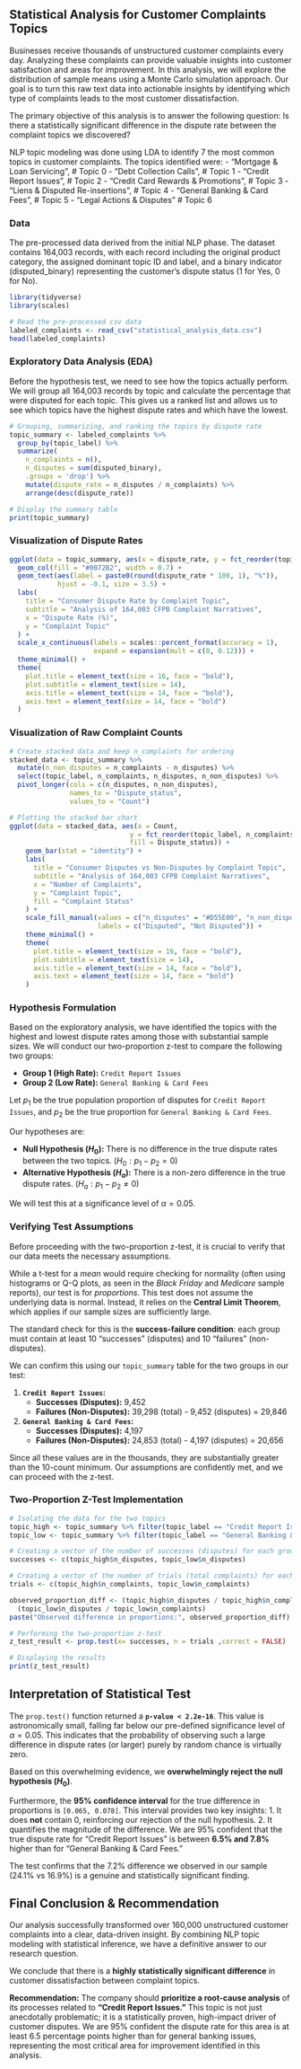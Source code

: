## Statistical Analysis for Customer Complaints Topics
Businesses receive thousands of unstructured customer complaints every day. Analyzing these complaints can provide valuable insights into customer satisfaction and areas for improvement. In this analysis, we will explore the distribution of sample means using a Monte Carlo simulation approach. Our goal is to turn this raw text data into actionable insights by identifying which type of complaints leads to the most customer dissatisfaction.  

The primary objective of this analysis is to answer the following question:
Is there a statistically significant difference in the dispute rate between the complaint topics we discovered?

NLP topic modeling was done using LDA to identify 7 the most common topics in customer complaints. The topics identified were:
 - "Mortgage & Loan Servicing",        # Topic 0
 - "Debt Collection Calls",            # Topic 1
 - "Credit Report Issues",             # Topic 2
 - "Credit Card Rewards & Promotions", # Topic 3
 - "Liens & Disputed Re-insertions",   # Topic 4
 - "General Banking & Card Fees",      # Topic 5
 - "Legal Actions & Disputes"          # Topic 6

### Data
The pre-processed data derived from the initial NLP phase. The dataset contains 164,003 records, with each record including the original product category, the assigned dominant topic ID and label, and a binary indicator (disputed_binary) representing the customer's dispute status (1 for Yes, 0 for No).

```r
library(tidyverse)
library(scales)

# Read the pre-processed csv data
labeled_complaints <- read_csv("statistical_analysis_data.csv")
head(labeled_complaints)
```

### Exploratory Data Analysis (EDA)
Before the hypothesis test, we need to see how the topics actually perform. We will group all 164,003 records by topic and calculate the percentage that were disputed for each topic. This gives us a ranked list and allows us to see which topics have the highest dispute rates and which have the lowest.

```r
# Grouping, summarizing, and ranking the topics by dispute rate
topic_summary <- labeled_complaints %>%
  group_by(topic_label) %>%
  summarize(
    n_complaints = n(),
    n_disputes = sum(disputed_binary),
    .groups = 'drop') %>%
    mutate(dispute_rate = n_disputes / n_complaints) %>%
    arrange(desc(dispute_rate))

# Display the summary table
print(topic_summary)
```
### Visualization of Dispute Rates

```r
ggplot(data = topic_summary, aes(x = dispute_rate, y = fct_reorder(topic_label, dispute_rate))) +
  geom_col(fill = "#0072B2", width = 0.7) +
  geom_text(aes(label = paste0(round(dispute_rate * 100, 1), "%")), 
            hjust = -0.1, size = 3.5) +
  labs(
    title = "Consumer Dispute Rate by Complaint Topic",
    subtitle = "Analysis of 164,003 CFPB Complaint Narratives",
    x = "Dispute Rate (%)",
    y = "Complaint Topic"
  ) +
  scale_x_continuous(labels = scales::percent_format(accuracy = 1), 
                     expand = expansion(mult = c(0, 0.12))) +
  theme_minimal() +
  theme(
    plot.title = element_text(size = 16, face = "bold"),
    plot.subtitle = element_text(size = 14),
    axis.title = element_text(size = 14, face = "bold"),
    axis.text = element_text(size = 14, face = "bold")
  )
```

### Visualization of Raw Complaint Counts

```r
# Create stacked data and keep n_complaints for ordering
stacked_data <- topic_summary %>% 
  mutate(n_non_disputes = n_complaints - n_disputes) %>%
  select(topic_label, n_complaints, n_disputes, n_non_disputes) %>%
  pivot_longer(cols = c(n_disputes, n_non_disputes), 
               names_to = "Dispute_status", 
               values_to = "Count")

# Plotting the stacked bar chart
ggplot(data = stacked_data, aes(x = Count, 
                              y = fct_reorder(topic_label, n_complaints), 
                              fill = Dispute_status)) +
    geom_bar(stat = "identity") +
    labs(
      title = "Consumer Disputes vs Non-Disputes by Complaint Topic",
      subtitle = "Analysis of 164,003 CFPB Complaint Narratives",
      x = "Number of Complaints",
      y = "Complaint Topic",
      fill = "Complaint Status"
    ) +
    scale_fill_manual(values = c("n_disputes" = "#D55E00", "n_non_disputes" = "#009E73"),
                      labels = c("Disputed", "Not Disputed")) +
    theme_minimal() +
    theme(
      plot.title = element_text(size = 16, face = "bold"),
      plot.subtitle = element_text(size = 14),
      axis.title = element_text(size = 14, face = "bold"),
      axis.text = element_text(size = 14, face = "bold")
    )
```

### Hypothesis Formulation

Based on the exploratory analysis, we have identified the topics with the highest and lowest dispute rates among those with substantial sample sizes. We will conduct our two-proportion z-test to compare the following two groups:

* **Group 1 (High Rate):** `Credit Report Issues`
* **Group 2 (Low Rate):** `General Banking & Card Fees`

Let $p_1$ be the true population proportion of disputes for `Credit Report Issues`, and $p_2$ be the true proportion for `General Banking & Card Fees`.

Our hypotheses are:

* **Null Hypothesis ($H_0$):** There is no difference in the true dispute rates between the two topics. ($H_0: p_1 - p_2 = 0$)
* **Alternative Hypothesis ($H_a$):** There is a non-zero difference in the true dispute rates. ($H_a: p_1 - p_2 \neq 0$)

We will test this at a significance level of $\alpha = 0.05$.

### Verifying Test Assumptions

Before proceeding with the two-proportion z-test, it is crucial to verify that our data meets the necessary assumptions.

While a t-test for a *mean* would require checking for normality (often using histograms or Q-Q plots, as seen in the *Black Friday* and *Medicare* sample reports), our test is for *proportions*. This test does not assume the underlying data is normal. Instead, it relies on the **Central Limit Theorem**, which applies if our sample sizes are sufficiently large.

The standard check for this is the **success-failure condition**: each group must contain at least 10 "successes" (disputes) and 10 "failures" (non-disputes).

We can confirm this using our `topic_summary` table for the two groups in our test:

1.  **`Credit Report Issues`:**
    * **Successes (Disputes):** 9,452
    * **Failures (Non-Disputes):** 39,298 (total) - 9,452 (disputes) = 29,846

2.  **`General Banking & Card Fees`:**
    * **Successes (Disputes):** 4,197
    * **Failures (Non-Disputes):** 24,853 (total) - 4,197 (disputes) = 20,656

Since all these values are in the thousands, they are substantially greater than the 10-count minimum. Our assumptions are confidently met, and we can proceed with the z-test.

### Two-Proportion Z-Test Implementation

```r

# Isolating the data for the two topics 
topic_high <- topic_summary %>% filter(topic_label == "Credit Report Issues")
topic_low <- topic_summary %>% filter(topic_label == "General Banking & Card Fees")

# Creating a vector of the number of successes (disputes) for each group
successes <- c(topic_high$n_disputes, topic_low$n_disputes)

# Creating a vector of the number of trials (total complaints) for each group
trials <- c(topic_high$n_complaints, topic_low$n_complaints)

observed_proportion_diff <- (topic_high$n_disputes / topic_high$n_complaints) - 
  (topic_low$n_disputes / topic_low$n_complaints)
paste("Observed difference in proportions:", observed_proportion_diff)

# Performing the two-proportion z-test
z_test_result <- prop.test(x= successes, n = trials ,correct = FALSE)

# Displaying the results
print(z_test_result)
```

## Interpretation of Statistical Test

The `prop.test()` function returned a **`p-value < 2.2e-16`**. This value is astronomically small, falling far below our pre-defined significance level of $\alpha = 0.05$. This indicates that the probability of observing such a large difference in dispute rates (or larger) purely by random chance is virtually zero.

Based on this overwhelming evidence, we **overwhelmingly reject the null hypothesis ($H_0$)**.

Furthermore, the **95% confidence interval** for the true difference in proportions is `[0.065, 0.078]`. This interval provides two key insights:
1.  It does **not** contain 0, reinforcing our rejection of the null hypothesis.
2.  It quantifies the magnitude of the difference. We are 95% confident that the true dispute rate for "Credit Report Issues" is between **6.5% and 7.8%** higher than for "General Banking & Card Fees."

The test confirms that the 7.2% difference we observed in our sample (24.1% vs 16.9%) is a genuine and statistically significant finding.

## Final Conclusion & Recommendation

Our analysis successfully transformed over 160,000 unstructured customer complaints into a clear, data-driven insight. By combining NLP topic modeling with statistical inference, we have a definitive answer to our research question.

We conclude that there is a **highly statistically significant difference** in customer dissatisfaction between complaint topics.

**Recommendation:** The company should **prioritize a root-cause analysis** of its processes related to **"Credit Report Issues."** This topic is not just anecdotally problematic; it is a statistically proven, high-impact driver of customer disputes. We are 95% confident the dispute rate for this area is at least 6.5 percentage points higher than for general banking issues, representing the most critical area for improvement identified in this analysis.